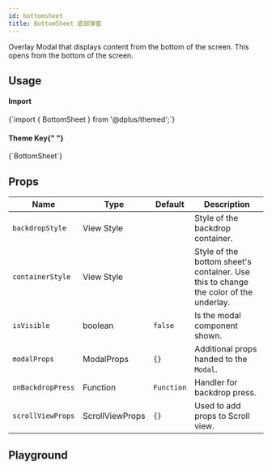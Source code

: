 ```yaml
---
id: bottomsheet
title: BottomSheet 底部弹窗
---
```



<IconsStyle />

Overlay Modal that displays content from the bottom of the screen.
This opens from the bottom of the screen.

## Usage

<div class="row inline-flex-center">
  <div class="col col--3">
    <h4>Import</h4>
  </div>
  <div class="col col--9">
    <CodeBlock>{`import { BottomSheet } from '@dplus/themed';`}</CodeBlock>
  </div>
  <div class="col col--3">
    <h4>
      Theme Key{" "}
      <a href="../customizing#using-themeprovider">
        <BiInfoCircle />
      </a>
    </h4>
  </div>
  <div class="col col--9">
    <CodeBlock>{`BottomSheet`}</CodeBlock>
  </div>
</div>

<Usage />

## Props

<div class='table-responsive'>

| Name              | Type            | Default    | Description                                                                          |
| ----------------- | --------------- | ---------- | ------------------------------------------------------------------------------------ |
| `backdropStyle`   | View Style      |            | Style of the backdrop container.                                                     |
| `containerStyle`  | View Style      |            | Style of the bottom sheet's container. Use this to change the color of the underlay. |
| `isVisible`       | boolean         | `false`    | Is the modal component shown.                                                        |
| `modalProps`      | ModalProps      | `{}`       | Additional props handed to the `Modal`.                                              |
| `onBackdropPress` | Function        | `Function` | Handler for backdrop press.                                                          |
| `scrollViewProps` | ScrollViewProps | `{}`       | Used to add props to Scroll view.                                                    |

</div>

## Playground

<Play />

